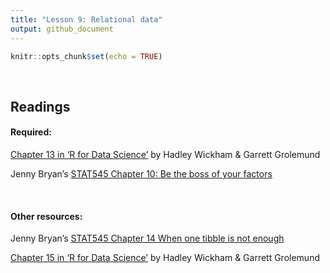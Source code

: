 ```yaml
---
title: "Lesson 9: Relational data"
output: github_document
---
```


```r
knitr::opts_chunk$set(echo = TRUE)
```

<br>

## Readings

#### Required:
[Chapter 13 in 'R for Data Science'](https://r4ds.had.co.nz/relational-data.html) by Hadley Wickham & Garrett Grolemund

Jenny Bryan's [STAT545 Chapter 10: Be the boss of your factors](https://stat545.com/multiple-tibbles.html)

<br>

#### Other resources:
Jenny Bryan's [STAT545 Chapter 14 When one tibble is not enough](https://stat545.com/multiple-tibbles.html)

[Chapter 15 in 'R for Data Science'](https://r4ds.had.co.nz/factors.html) by Hadley Wickham & Garrett Grolemund
